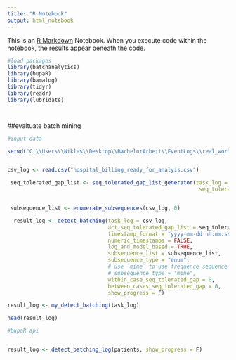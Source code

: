 ```yaml
---
title: "R Notebook"
output: html_notebook
---
```



This is an [R Markdown](http://rmarkdown.rstudio.com) Notebook. When you execute code within the notebook, the results appear beneath the code. 
```r


#load packages
library(batchanalytics)
library(bupaR)
library(bamalog)
library(tidyr)
library(readr)
library(lubridate)




```

##evaltuate batch mining


```r
#input data

setwd("C:\\Users\\Niklas\\Desktop\\BachelorArbeit\\EventLogs\\real_world_event_logs")


csv_log <- read.csv("hospital_billing_ready_for_analyis.csv")

```



```r
 seq_tolerated_gap_list <- seq_tolerated_gap_list_generator(task_log = csv_log,
                                                             seq_tolerated_gap_value = 0)


 subsequence_list <- enumerate_subsequences(csv_log, 0)
```

```r
  result_log <- detect_batching(task_log = csv_log,
                                act_seq_tolerated_gap_list = seq_tolerated_gap_list,
                                timestamp_format = "yyyy-mm-dd hh:mm:ss",
                                numeric_timestamps = FALSE,
                                log_and_model_based = TRUE,
                                subsequence_list = subsequence_list,
                                subsequence_type = "enum",
                                # use `mine` to use frequence sequence mining
                                # subsequence_type = "mine",
                                within_case_seq_tolerated_gap = 0,
                                between_cases_seq_tolerated_gap = 0,
                                show_progress = F)
```


```r
result_log <- my_detect_batching(task_log)

head(result_log)
```



```r
#bupaR api


result_log <- detect_batching_log(patients, show_progress = F)



```


